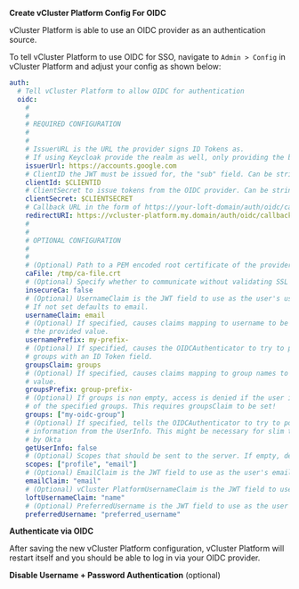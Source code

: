 
<Flow id="sso-oidc">
<Step>

**Create vCluster Platform Config For OIDC**

vCluster Platform is able to use an OIDC provider as an authentication source.

To tell vCluster Platform to use OIDC for SSO, navigate to `Admin > Config` in vCluster Platform and adjust your config as shown below:

```yaml
auth:
  # Tell vCluster Platform to allow OIDC for authentication
  oidc:
    #
    #
    # REQUIRED CONFIGURATION
    #
    #
    # IssuerURL is the URL the provider signs ID Tokens as.
    # If using Keycloak provide the realm as well, only providing the base URL will return a 404. Ex. https://your-keycloak/realms/YOUR-REALM
    issuerUrl: https://accounts.google.com
    # ClientID the JWT must be issued for, the "sub" field. Can be string literal or pulled from the environment.
    clientId: $CLIENTID
    # ClientSecret to issue tokens from the OIDC provider. Can be string literal or pulled from the environment.
    clientSecret: $CLIENTSECRET
    # Callback URL in the form of https://your-loft-domain/auth/oidc/callback
    redirectURI: https://vcluster-platform.my.domain/auth/oidc/callback
    #
    #
    # OPTIONAL CONFIGURATION
    #
    #
    # (Optional) Path to a PEM encoded root certificate of the provider.
    caFile: /tmp/ca-file.crt
    # (Optional) Specify whether to communicate without validating SSL certificates
    insecureCa: false
    # (Optional) UsernameClaim is the JWT field to use as the user's username.
    # If not set defaults to email.
    usernameClaim: email
    # (Optional) If specified, causes claims mapping to username to be prefix with
    # the provided value.
    usernamePrefix: my-prefix-
    # (Optional) If specified, causes the OIDCAuthenticator to try to populate the user's
    # groups with an ID Token field.
    groupsClaim: groups
    # (Optional) If specified, causes claims mapping to group names to be prefixed with the
    # value.
    groupsPrefix: group-prefix-
    # (Optional) If groups is non empty, access is denied if the user is not part of at least one
    # of the specified groups. This requires groupsClaim to be set!
    groups: ["my-oidc-group"]
    # (Optional) If specified, tells the OIDCAuthenticator to try to populate the user's
    # information from the UserInfo. This might be necessary for slim tokens such as used
    # by Okta
    getUserInfo: false
    # (Optional) Scopes that should be sent to the server. If empty, defaults to "email" and "profile".
    scopes: ["profile", "email"]
    # (Optional) EmailClaim is the JWT field to use as the user's email.
    emailClaim: "email"
    # (Optional) vCluster PlatformUsernameClaim is the JWT field to use as the user's ID (Kubernetes name) and username
    loftUsernameClaim: "name"
    # (Optional) PreferredUsername is the JWT field to use as the user's display name
    preferredUsername: "preferred_username"
```

</Step>
<Step>

**Authenticate via OIDC**

After saving the new vCluster Platform configuration, vCluster Platform will restart itself and you should be able to log in via your OIDC provider.

</Step>
<Step>

**Disable Username + Password Authentication** (optional)

<DisablePasswordAuthPartial/>
</Step>
</Flow>
